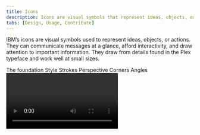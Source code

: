 ```yaml
---
title: Icons
description: Icons are visual symbols that represent ideas, objects, or actions. They draw from details in the Plex typeface, and communicate information at a glance.
tabs: [Design, Usage, Contribute]
---
```


<PageDescription>

IBM’s icons are visual symbols used to represent ideas, objects, or actions.
They can communicate messages at a glance, afford interactivity, and draw
attention to important information. They draw from details found in the Plex
typeface and work well at small sizes.

</PageDescription>

<AnchorLinks>
  <AnchorLink>The foundation</AnchorLink>
  <AnchorLink>Style</AnchorLink>
  <AnchorLink>Strokes</AnchorLink>
  <AnchorLink>Perspective</AnchorLink>
  <AnchorLink>Corners</AnchorLink>
  <AnchorLink>Angles</AnchorLink>
</AnchorLinks>

<Video vimeoId="281513611" />

## Resources

<Row className="resource-card-group">
<Column colMd={4} colLg={4} noGutterSm>
    <ResourceCard
      subTitle="Setup the IBM Design kit"
      aspectRatio="2:1"
      href="sketch://add-library/cloud/nwqmk"
      >

![](/images/SketchIcon.svg)

  </ResourceCard>
</Column>
<Column colMd={4} colLg={4} noGutterSm>
    <ResourceCard
      subTitle="IBM Icons GitHub repo"
      aspectRatio="2:1"
      href="https://github.com/carbon-design-system/carbon/tree/master/packages/icons"
      >

![](/images/github-icon.png)

  </ResourceCard>
</Column>
</Row>

## The foundation

The square grid is the underlying fabric of all IBM icons and is used as the foundation to determine line thickness, proportion, shape and positioning across the entire set of icons. The grid helps guide design decisions, which will ensure a unified approach but more importantly allows flexibility in creating the appropriate shape needed to communicate the right idea.

<Video src="/videos/icon-grid.mp4" poster="/images/icon-grid-poster.svg" />

### Base grid

IBM icons are drawn on a pixel based grid of 32px x 32px and scaled down linearly to different sizes. Use the the grid as your basic guideline to snap the artwork in place. We recommend making fine tuned adjustments during your process to support the best shape and details for the shape you’re trying to achieve.
three icons explaining clearance

<ArtDirection>

![32 x 32 base grid](/images/32x32-base-grid-comp-mobile.svg)
![32 x 32 base grid](/images/32x32-base-grid-comp.svg)

</ArtDirection>
<Row>
<Column colMd={4} colLg={4}>
<DoDontExample type="do">

![Grid do example](images/base-grid-do.svg)

</DoDontExample>
</Column>
<Column colMd={4} colLg={4}>
<DoDontExample type="dont">

![Grid don't example](images/base-grid-dont.svg)

</DoDontExample>
</Column>
</Row>

<Row>
<Column colMd={4} colLg={4}>
<DoDontExample type="do" caption="Align design elements to the pixel grid.">

![Example on pixel grid](images/align-element-do.svg)

</DoDontExample>
</Column>
<Column colMd={4} colLg={4}>
<DoDontExample type="dont" caption="Avoid random decimal points in the x- and y- coordinates.">

![Example off pixel grid](images/align-element-dont.svg)

</DoDontExample>
</Column>
</Row>

### Padding

The grid contains 2px padding. This ensures icons will retain their desired scale and white space surrounding them when exported. Only extend artwork into the padding for additional visual weight or for specific details required to define the shapes content, meaning or character.
three icons explaining clearance

<ArtDirection>

![grid padding example](/images/32x32-base-grid-padding-mobile.svg)
![grid padding example](/images/32x32-base-grid-padding.svg)

</ArtDirection>

<Row>
<Column colMd={4} colLg={4}>
<DoDontExample type="do" caption="Icon should remain inside the padding.">
<ArtDirection>

![icon with correct padding](images/padding-do-mobile.svg)
![icon with correct padding](images/padding-do.svg)

</ArtDirection>
</DoDontExample>
</Column>
<Column colMd={4} colLg={4}>
<DoDontExample type="dont" caption="Don’t place any part of the icon in the padding area.">
<ArtDirection>

![icon with incorrect padding](images/padding-dont.svg)
![icon with incorrect padding](images/padding-dont-mobile.svg)

</ArtDirection>
</DoDontExample>
</Column>
</Row>

<Row>
<Column colMd={4} colLg={4}>
<DoDontExample type="do" caption="Do extend icons into padding if additional space is needed.">
<ArtDirection>

![example showing how to correctly extend icons in to padding](images/padding-extend-do-mobile.svg)
![example showing how to correctly extend icons in to padding](images/padding-extend.svg)

</ArtDirection>
</DoDontExample>
</Column>
<Column colMd={4} colLg={4}>
<DoDontExample type="dont" caption="Don’t crowd the design elements—make sure there is enough space between them.">
<ArtDirection>

![example showing incorrect icon padding](images/padding-extend-dont-mobile.svg)
![example showing incorrect icon padding](images/padding-crowd.svg)

</ArtDirection>
</DoDontExample>
</Column>
</Row>

### Keyshapes

Key lines give you consistent sizes for basic shapes or proportions across the icon set. This makes it easier to create a visually stable foundation and helps to establish relationships between the similarly proportioned icons and the objects or ideas they represent.

<ArtDirection>

![keyshape comp](images/keyshape-comp-mobile.svg)
![keyshape comp](images/keyshape-comp.svg)

</ArtDirection>

<ArtDirection>

![keyshape exmaple](images/keyshape-examples-02-mobile.svg)
![keyshape exmaple](images/keyshape-examples.svg)

</ArtDirection>

<Row>
<Column colMd={4} colLg={4}>
<DoDontExample type="do" caption="Do use the keyshape that best demonstrates the proportion of the metaphor.">
<ArtDirection>

![correct keyshape proportions](images/keyshape-proportions-do-mobile.svg)
![correct keyshape proportions](images/keyshape-proportions-do.svg)

</ArtDirection>
</DoDontExample>
</Column>
<Column colMd={4} colLg={4}>
<DoDontExample type="dont" caption="Don’t use keyshapes that don’t reflect the real form of the metaphor.">
<ArtDirection>

![incorrect keyshape proportions](images/keyshape-proportions-dont-mobile.svg)
![incorrect keyshape proportions](images/keyshape-proportions-dont.svg)

</ArtDirection>
</DoDontExample>
</Column>
</Row>

<Row>
<Column colMd={4} colLg={4}>
<DoDontExample type="do" caption="Do extend content beyond the keyshapes for proper form if needed.">
<ArtDirection>

![proper keyshape form example](images/keyshape-proper-form-do-mobile.svg)
![proper keyshape form example](images/keyshape-proper-form-do.svg)

</ArtDirection>
</DoDontExample>
</Column>
<Column colMd={4} colLg={4}>
<DoDontExample type="dont" caption="Don’t force the content to fit inside the keyshape.">
<ArtDirection>

![incorrect keyshape form example](images/keyshape-proper-form-dont-mobile.svg)
![incorrect keyshape form example](images/keyshape-proper-form-dont.svg)

</ArtDirection>
</DoDontExample>
</Column>
</Row>

## Style

The stylistic conventions of IBM icons deliver a meaningful bond with our typeface IBM Plex™. Each icon is intentionally designed to harmoniously pair by sharing distinct details and characteristics found in the letterforms. The video below demonstrates some of these relationships between icons and letter which allows them to family well together visually.

<Video src="/videos/icon-style.mp4" poster="/images/icon-style-poster.jpg" />

<Row>
<Column colMd={4} colLg={6}>
<ArtDirection>

![rounded exterior icon example](images/style-rounded-exteriors-mobile.svg)
![rounded exterior icon example](images/style-rounded-exteriors.svg)

</ArtDirection>
<Caption>Rounded exteriors with 90° interiors</Caption>

</Column>
<Column colMd={4} colLg={6}>
<ArtDirection>

![square terminals example](images/style-square-terminals-mobile.svg)
![square terminals example](images/style-square-terminals.svg)

</ArtDirection>
<Caption>Square terminals</Caption>

</Column>
<Column colMd={4} colLg={6}>

![slab characteristics](images/style-slab-characteristics.svg)

<Caption>Slab characteristics</Caption>

</Column>
<Column colMd={4} colLg={6}>

![distinctive point on tips](images/style-distinctive-tips.svg)

<Caption>Distinctive point on tips</Caption>

</Column>
</Row>

## Strokes

One icon should not look heavier or lighter than other icons of the same size. Nor should there be different weights within one icon. Maintain the same visual weight by using a 2px stroke for all icons. There are a few exceptions to this rule and occur when the icons is complex or has a certain density of line (see below).

<ArtDirection>

![](images/strokes-visual-weight-mobile.svg)
![](images/strokes-visual-weight.svg)

</ArtDirection>
<Row>
<Column colMd={4} colLg={4}>
<DoDontExample type="do" caption="Do be consistent with 2px stroke weights.">

![consistent stroke weights](images/strokes-consistent-weights-do.svg)

</DoDontExample>
</Column>
<Column colMd={4} colLg={4}>
<DoDontExample type="dont" caption="Don’t use inconsistent stroke weights. They’ll feel unbalanced and look like a mistake.">

<ArtDirection>

![inconsistent stroke weights](/images/strokes-consistent-weights-dont-mobile.svg)
![inconsistent stroke weights](/images/strokes-consistent-weights-dont.svg)

</ArtDirection>

</DoDontExample>
</Column>
</Row>

<Row>
<Column colMd={4} colLg={4}>
<DoDontExample type="do" caption="Do use a 1.5px stroke in instances where complex details are unavoidable.">
<ArtDirection>

![complex details with stroke example](/images/strokes-complex-details-do-mobile.svg)
![complex details with stroke example](/images/strokes-complex-details-do.svg)

</ArtDirection>
</DoDontExample>
</Column>
<Column colMd={4} colLg={4}>
<DoDontExample type="dont" caption="Don’t make icons feel visually heavier than the rest of the set.">
<ArtDirection>

![incorrect stroke examples](/images/strokes-complex-details-dont-mobile.svg)
![incorrect stroke examples](/images/strokes-complex-details-dont.svg)

</ArtDirection>
</DoDontExample>
</Column>
</Row>

## Perspective

The IBM Icons are designed and ready to use but if creating a icon to contribute back into the library please be sure to avoid dimensional representations and use more objective vantage points that are straight-on or profile views.

<Row>
<Column colMd={4} colLg={4}>
<DoDontExample type="do" caption="Use icon as it is.">

![correct icon perspective](images/perspective-do.svg)

</DoDontExample>
</Column>
<Column colMd={4} colLg={4}>
<DoDontExample type="dont" caption="Don’t create icon in dimensional.">

![incorrect icon in dimensional](images/perspective-dont.svg)

</DoDontExample>
</Column>
</Row>

## Corners

Use a consistent corner radius of 2px for round shapes. The 2px radius can be increased by a multiple of two when necessary to make the icon’s metaphor understandable or object shape clearly defined.

Use an additional radius to make the metaphor reflect the real form of the object.

<!-- TODO: join mobiles images and add ArtDirection -->

<ArtDirection>

![](/images/corner-radius-comp-02-mobile.svg)
![](/images/corner-radius-comp1.svg)

</ArtDirection>
<Row>
<Column colMd={4} colLg={4}>
<DoDontExample type="do" caption="Do use squared corners when needed to reflect the real form of the metaphor.">

<ArtDirection>

![corner radius example](images/corner-radius-do-mobile.svg)
![corner radius example](images/corner-radius-do.svg)

</ArtDirection>
</DoDontExample>
</Column>
<Column colMd={4} colLg={4}>
<DoDontExample type="dont" caption="Don’t force rounded corners if they don’t work for your metaphor.">
<ArtDirection>

![incorrect rounded corners](images/corner-radius-dont-mobile.svg)
![incorrect rounded corners](images/corner-radius-dont.svg)

</ArtDirection>
</DoDontExample>
</Column>
</Row>

<Row>
<Column colMd={4} colLg={4}>
<DoDontExample type="do" caption="Do square the tips of arrows.">
<ArtDirection>

![square tip arrows](images/arrows-do-mobile.svg)
![square tip arrows](images/arrows-do.svg)

</ArtDirection>
</DoDontExample>
</Column>
<Column colMd={4} colLg={4}>
<DoDontExample type="dont" caption="Don’t use rounded arrow tips.">
<ArtDirection>

![rounded tip arrows](images/arrows-dont-mobile.svg)
![rounded tip arrows](images/arrows-dont.svg)

</ArtDirection>
</DoDontExample>
</Column>
</Row>

## Angles

Use 45° angles for even anti-aliasing or increments of 15° whenever possible for other angles needed to best depict the shape you’re creating for your metaphor. You can create harmony across the icon set by consistently making angle sit on the same increments.

<ArtDirection>

![angles](images/angles-rotate-comp-mobile.svg)
![angles](images/angles-rotate-comp.svg)

</ArtDirection>
<ArtDirection>

![angles example](images/angles-example-comp-02-mobile.svg)
![angles example](images/angles-example-comp.svg)

</ArtDirection>
<Row>
<Column colMd={4} colLg={4}>
<DoDontExample type="do" caption="Do use multiples of 15° or an angle that best represents the metaphor when necessary.">
<ArtDirection>

![angles](images/angles-do-mobile.svg)
![angles](images/angles-do.svg)

</ArtDirection>
</DoDontExample>
</Column>
<Column colMd={4} colLg={4}>
<DoDontExample type="dont" caption="Don’t use 45° angles exclusively for all icons. It won’t work.">
<ArtDirection>

![incorrect angles](images/angles-dont-mobile.svg)
![incorrect angles](images/angles-dont.svg)

</ArtDirection>
</DoDontExample>
</Column>
</Row>
